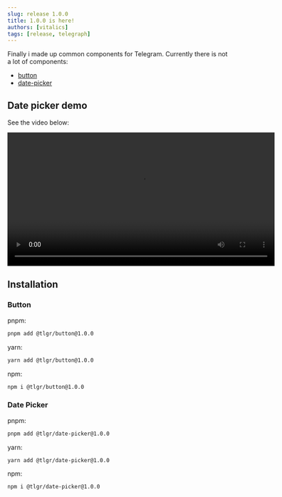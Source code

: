 ```yaml
---
slug: release 1.0.0
title: 1.0.0 is here!
authors: [vitalics]
tags: [release, telegraph]
---
```


Finally i made up common components for Telegram. Currently there is not a lot of components:

- [button](https://github.com/vitalics/telegraph/packages/button/)
- [date-picker](https://github.com/vitalics/telegraph/packages/date-picker/)

## Date picker demo

See the video below:

<video width="600" controls autoPlay>
  <source src="/videos/day-picker-example.ogg" type="video/ogg" />
</video>

## Installation

### Button

pnpm:

```bash
pnpm add @tlgr/button@1.0.0
```

yarn:

```bash
yarn add @tlgr/button@1.0.0
```

npm:

```bash
npm i @tlgr/button@1.0.0
```

### Date Picker

pnpm:

```bash
pnpm add @tlgr/date-picker@1.0.0
```

yarn:

```bash
yarn add @tlgr/date-picker@1.0.0
```

npm:

```bash
npm i @tlgr/date-picker@1.0.0
```
